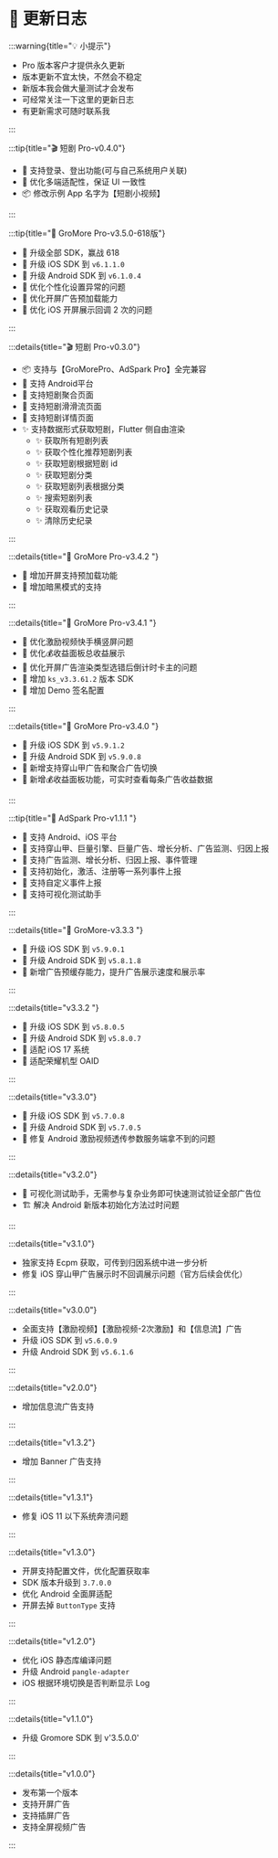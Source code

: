 # 🔖 更新日志

:::warning{title="💡 小提示"}

- Pro 版本客户才提供永久更新
- 版本更新不宜太快，不然会不稳定
- 新版本我会做大量测试才会发布
- 可经常关注一下这里的更新日志
- 有更新需求可随时联系我

:::

:::tip{title="🎬 短剧 Pro-v0.4.0"}

* 🤖 支持登录、登出功能(可与自己系统用户关联)
* 🌟 优化多端适配性，保证 UI 一致性
* 📦 修改示例 App 名字为【短剧小视频】

:::

:::tip{title="🚀 GroMore Pro-v3.5.0-618版"}
* 🎉 升级全部 SDK，赢战 618
* 🍎 升级 iOS SDK 到 `v6.1.1.0`
* 🤖 升级 Android SDK 到 `v6.1.0.4`
* 🌟 优化个性化设置异常的问题
* 🌟 优化开屏广告预加载能力
* 🌟 优化 iOS 开屏展示回调 2 次的问题

:::

:::details{title="🎬 短剧 Pro-v0.3.0"}
* 📦 支持与【GroMorePro、AdSpark Pro】全完兼容
* 🌟 支持 Android平台
* 🌟 支持短剧聚合页面
* 🌟 支持短剧滑滑流页面
* 🌟 支持短剧详情页面
* ✨ 支持数据形式获取短剧，Flutter 侧自由渲染
    * ✨ 获取所有短剧列表
    * ✨ 获取个性化推荐短剧列表
    * ✨ 获取短剧根据短剧 id
    * ✨ 获取短剧分类
    * ✨ 获取短剧列表根据分类
    * ✨ 搜索短剧列表
    * ✨ 获取观看历史记录
    * ✨ 清除历史纪录

:::

:::details{title="🚀 GroMore Pro-v3.4.2 "}

* 💫 增加开屏支持预加载功能
* 💄 增加暗黑模式的支持

:::

:::details{title="🚀 GroMore Pro-v3.4.1 "}

* 💫 优化激励视频快手横竖屏问题
* 💫 优化💰收益面板总收益展示
* 💫 优化开屏广告渲染类型选错后倒计时卡主的问题
* 🤖 增加 `ks_v3.3.61.2` 版本 SDK
* 💄 增加 Demo 签名配置

:::

:::details{title="🚀 GroMore Pro-v3.4.0 "}

* 🍎 升级 iOS SDK 到 `v5.9.1.2`
* 🤖 升级 Android SDK 到 `v5.9.0.8`
* 🌟 新增支持穿山甲广告和聚合广告切换
* 🌟 新增💰收益面板功能，可实时查看每条广告收益数据

:::

:::tip{title="📡 AdSpark Pro-v1.1.1 "}

* 🌟 支持 Android、iOS 平台
* 🌟 支持穿山甲、巨量引擎、巨量广告、增长分析、广告监测、归因上报
* 🌟 支持广告监测、增长分析、归因上报、事件管理
* 🌟 支持初始化，激活、注册等一系列事件上报
* 🌟 支持自定义事件上报
* 📱 支持可视化测试助手

:::

:::details{title="🚀 GroMore-v3.3.3 "}

* 🍎 升级 iOS SDK 到 `v5.9.0.1`
* 🤖 升级 Android SDK 到 `v5.8.1.8`
* 🌟 新增广告预缓存能力，提升广告展示速度和展示率

:::

:::details{title="v3.3.2 "}

* 🍎 升级 iOS SDK 到 `v5.8.0.5`
* 🤖 升级 Android SDK 到 `v5.8.0.7`
* 📱 适配 iOS 17 系统
* 📱 适配荣耀机型 OAID

:::

:::details{title="v3.3.0"}

* 🤖 升级 iOS SDK 到 `v5.7.0.8`
* 🍎 升级 Android SDK 到 `v5.7.0.5`
* 🐛 修复 Android 激励视频透传参数服务端拿不到的问题

:::


:::details{title="v3.2.0"}

* 🧪 可视化测试助手，无需参与复杂业务即可快速测试验证全部广告位
* 🏗️ 解决 Android 新版本初始化方法过时问题

:::

:::details{title="v3.1.0"}

* 独家支持 Ecpm 获取，可传到归因系统中进一步分析
* 修复 iOS 穿山甲广告展示时不回调展示问题（官方后续会优化）

:::

:::details{title="v3.0.0"}

* 全面支持【激励视频】【激励视频-2次激励】和【信息流】广告
* 升级 iOS SDK 到 `v5.6.0.9`
* 升级 Android SDK 到 `v5.6.1.6`

:::

:::details{title="v2.0.0"}

* 增加信息流广告支持

:::

:::details{title="v1.3.2"}

* 增加 Banner 广告支持

:::

:::details{title="v1.3.1"}

* 修复 iOS 11 以下系统奔溃问题

:::

:::details{title="v1.3.0"}

* 开屏支持配置文件，优化配置获取率
* SDK 版本升级到 `3.7.0.0`
* 优化 Android 全面屏适配
* 开屏去掉 `ButtonType` 支持

:::

:::details{title="v1.2.0"}

* 优化 iOS 静态库编译问题
* 升级 Android `pangle-adapter`
* iOS 根据环境切换是否判断显示 Log

:::

:::details{title="v1.1.0"}

* 升级 Gromore SDK 到 v'3.5.0.0'

:::

:::details{title="v1.0.0"}

* 发布第一个版本
* 支持开屏广告
* 支持插屏广告
* 支持全屏视频广告

:::